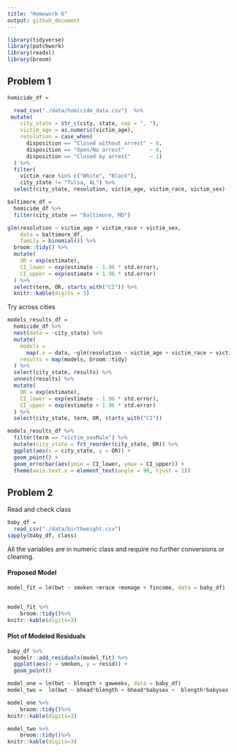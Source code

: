 ```yaml
---
title: "Homework 6"
output: github_document
---
```


```r
library(tidyverse)
library(patchwork)
library(readxl)
library(broom)
```

## Problem 1 

```r
homicide_df = 

  read_csv("./data/homicide_data.csv")  %>%
 mutate(
    city_state = str_c(city, state, sep = ", "),
    victim_age = as.numeric(victim_age),
    resolution = case_when(
      disposition == "Closed without arrest" ~ 0,
      disposition == "Open/No arrest"        ~ 0,
      disposition == "Closed by arrest"      ~ 1)
  ) %>% 
  filter(
    victim_race %in% c("White", "Black"),
    city_state != "Tulsa, AL") %>% 
  select(city_state, resolution, victim_age, victim_race, victim_sex)
```



```r
baltimore_df =
  homicide_df %>% 
  filter(city_state == "Baltimore, MD")

glm(resolution ~ victim_age + victim_race + victim_sex, 
    data = baltimore_df,
    family = binomial()) %>% 
  broom::tidy() %>% 
  mutate(
    OR = exp(estimate),
    CI_lower = exp(estimate - 1.96 * std.error),
    CI_upper = exp(estimate + 1.96 * std.error)
  ) %>% 
  select(term, OR, starts_with("CI")) %>% 
  knitr::kable(digits = 3)
```

Try across cities
```r
models_results_df = 
  homicide_df %>% 
  nest(data = -city_state) %>% 
  mutate(
    models = 
      map(.x = data, ~glm(resolution ~ victim_age + victim_race + victim_sex, data = .x, family = binomial())),
    results = map(models, broom::tidy)
  ) %>% 
  select(city_state, results) %>% 
  unnest(results) %>% 
  mutate(
    OR = exp(estimate),
    CI_lower = exp(estimate - 1.96 * std.error),
    CI_upper = exp(estimate + 1.96 * std.error)
  ) %>% 
  select(city_state, term, OR, starts_with("CI")) 
```



```r
models_results_df %>% 
  filter(term == "victim_sexMale") %>% 
  mutate(city_state = fct_reorder(city_state, OR)) %>% 
  ggplot(aes(x = city_state, y = OR)) + 
  geom_point() + 
  geom_errorbar(aes(ymin = CI_lower, ymax = CI_upper)) + 
  theme(axis.text.x = element_text(angle = 90, hjust = 1))
```

## Problem 2
Read and check class
```r
baby_df = 
  read_csv("./data/birthweight.csv")
sapply(baby_df, class)
```

All the variables are in numeric class and require no further conversions or cleaning. 

#### Proposed Model

```r
model_fit = lm(bwt ~ smoken +mrace +momage + fincome, data = baby_df)
  
```

```r
model_fit %>%  
    broom::tidy()%>% 
knitr::kable(digits=3)
```

#### Plot of Modeled Residuals
```r
baby_df %>% 
  modelr::add_residuals(model_fit) %>% 
  ggplot(aes(x = smoken, y = resid)) + 
  geom_point()
```

```r
model_one = lm(bwt ~ blength + gaweeks, data = baby_df)
model_two =  lm(bwt ~ bhead*blength + bhead*babysex +  blength*babysex + blength*babysex*bhead, data = baby_df)
```

```r
model_one %>%  
    broom::tidy()%>% 
knitr::kable(digits=3)
```

```r
model_two %>%  
    broom::tidy()%>% 
knitr::kable(digits=3)
```

